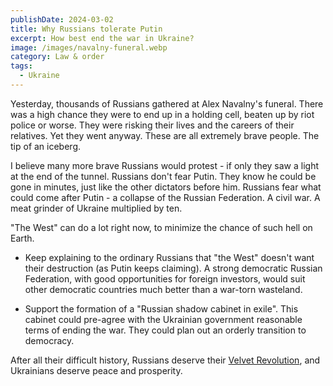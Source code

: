 ```yaml
---
publishDate: 2024-03-02
title: Why Russians tolerate Putin
excerpt: How best end the war in Ukraine?
image: /images/navalny-funeral.webp
category: Law & order
tags:
  - Ukraine
---
```


Yesterday, thousands of Russians gathered at Alex Navalny's funeral. There was a high chance they were to end up in a holding cell, beaten up by riot police or worse. They were risking their lives and the careers of their relatives. Yet they went anyway. These are all extremely brave people. The tip of an iceberg.

I believe many more brave Russians would protest - if only they saw a light at the end of the tunnel. Russians don't fear Putin. They know he could be gone in minutes, just like the other dictators before him. Russians fear what could come after Putin - a collapse of the Russian Federation. A civil war. A meat grinder of Ukraine multiplied by ten.

"The West" can do a lot right now, to minimize the chance of such hell on Earth.

- Keep explaining to the ordinary Russians that "the West" doesn't want their destruction (as Putin keeps claiming). A strong democratic Russian Federation, with good opportunities for foreign investors, would suit other democratic countries much better than a war-torn wasteland.

- Support the formation of a "Russian shadow cabinet in exile". This cabinet could pre-agree with the Ukrainian government reasonable terms of ending the war. They could plan out an orderly transition to democracy.

After all their difficult history, Russians deserve their [Velvet Revolution](https://en.wikipedia.org/wiki/Velvet_Revolution), and Ukrainians deserve peace and prosperity.
